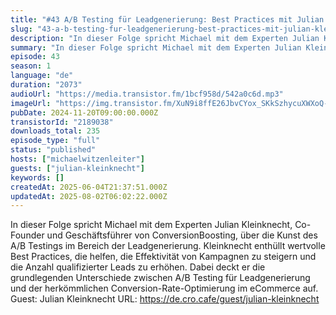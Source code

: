 ```yaml
---
title: "#43 A/B Testing für Leadgenerierung: Best Practices mit Julian Kleinknecht"
slug: "43-a-b-testing-fur-leadgenerierung-best-practices-mit-julian-kleinknecht"
description: "In dieser Folge spricht Michael mit dem Experten Julian Kleinknecht, Co-Founder und Geschäftsführer von ConversionBoosting, über die Kunst des A/B Testings im Bereich der Leadgenerierung. Kleinknecht enthüllt wertvolle Best Practices, die helfen, die Effektivität von Kampagnen zu steigern und die Anzahl qualifizierter Leads zu erhöhen. Dabei deckt er die grundlegenden Unterschiede zwischen A/B Testing für Leadgenerierung und der herkömmlichen Conversion-Rate-Optimierung im eCommerce auf. Guest: Julian Kleinknecht URL: https://de.cro.cafe/guest/julian-kleinknecht"
summary: "In dieser Folge spricht Michael mit dem Experten Julian Kleinknecht, Co-Founder und Geschäftsführer von ConversionBoosting, über die Kunst des A/B Testings im Bereich der Leadgenerierung. Kleinknecht enthüllt wertvolle Best Practices, die helfen, die Effektivität von Kampagnen zu steigern und die Anzahl qualifizierter Leads zu erhöhen. Dabei deckt er die grundlegenden Unterschiede zwischen A/B Testing für Leadgenerierung und der herkömmlichen Conversion-Rate-Optimierung im eCommerce auf. Guest: Julian Kleinknecht URL: https://de.cro.cafe/guest/julian-kleinknecht"
episode: 43
season: 1
language: "de"
duration: "2073"
audioUrl: "https://media.transistor.fm/1bcf958d/542a0c6d.mp3"
imageUrl: "https://img.transistor.fm/XuN9i8ffE26JbvCYox_SKkSzhycuXWXoQ-ZBObenopk/rs:fill:0:0:1/w:1400/h:1400/q:60/mb:500000/aHR0cHM6Ly9pbWct/dXBsb2FkLXByb2R1/Y3Rpb24udHJhbnNp/c3Rvci5mbS9hYzVk/NTlhMmFiNTY4OTc2/ZTExMGFmY2NiYmFj/OWI5Mi5qcGc.webp"
pubDate: 2024-11-20T09:00:00.000Z
transistorId: "2189038"
downloads_total: 235
episode_type: "full"
status: "published"
hosts: ["michaelwitzenleiter"]
guests: ["julian-kleinknecht"]
keywords: []
createdAt: 2025-06-04T21:37:51.000Z
updatedAt: 2025-08-02T06:02:22.000Z
---
```


In dieser Folge spricht Michael mit dem Experten Julian Kleinknecht, Co-Founder und Geschäftsführer von ConversionBoosting, über die Kunst des A/B Testings im Bereich der Leadgenerierung. Kleinknecht enthüllt wertvolle Best Practices, die helfen, die Effektivität von Kampagnen zu steigern und die Anzahl qualifizierter Leads zu erhöhen. Dabei deckt er die grundlegenden Unterschiede zwischen A/B Testing für Leadgenerierung und der herkömmlichen Conversion-Rate-Optimierung im eCommerce auf. Guest: Julian Kleinknecht URL: https://de.cro.cafe/guest/julian-kleinknecht
